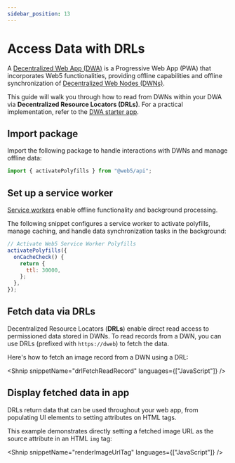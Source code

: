 ```yaml
---
sidebar_position: 13
---
```



# Access Data with DRLs

A [Decentralized Web App (DWA)](/blog/dwas-vs-pwas) is a Progressive Web App (PWA) that incorporates Web5 functionalities, providing offline capabilities and offline synchronization of [Decentralized Web Nodes (DWNs)](/docs/web5/decentralized-web-nodes/what-are-dwns/).

This guide will walk you through how to read from DWNs within your DWA via **Decentralized Resource Locators (DRLs)**. For a practical implementation, refer to the [DWA starter app](https://github.com/TBD54566975/dwa-starter).

## Import package

Import the following package to handle interactions with DWNs and manage offline data:

```js
import { activatePolyfills } from "@web5/api";
```

## Set up a service worker

[Service workers](https://web.dev/learn/pwa/service-workers) enable offline functionality and background processing.

The following snippet configures a service worker to activate polyfills, manage caching, and handle data synchronization tasks in the background:

```js
// Activate Web5 Service Worker Polyfills
activatePolyfills({
  onCacheCheck() {
    return {
      ttl: 30000,
    };
  },
});
```

## Fetch data via DRLs

Decentralized Resource Locators (**DRLs**) enable direct read access to permissioned data stored in DWNs. To read records from a DWN, you can use DRLs (prefixed with `https://dweb`) to fetch the data.

Here's how to fetch an image record from a DWN using a DRL:

<Shnip snippetName="drlFetchReadRecord" languages={["JavaScript"]} />

## Display fetched data in app

DRLs return data that can be used throughout your web app, from populating UI elements to setting attributes on HTML tags.

This example demonstrates directly setting a fetched image URL as the source attribute in an HTML `img` tag:

<Shnip snippetName="renderImageUrlTag" languages={["JavaScript"]} />
